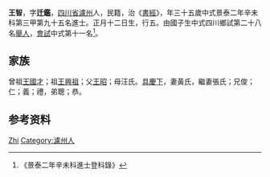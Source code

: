 {{Otheruses|other=名为王智的其他人物|王智}}
{{明清人物信息框
| 姓名 = 王智
| 原名 =
| 圖片名稱= 
| 圖片大小 =
| 圖片說明 = 
| 最高職務 =
| 國家 = 大明 
| 爵位 =
| 籍貫 = [[四川省|四川省]][[瀘州|瀘州]]
| 族裔 = 
| 旗籍 = 
| 字號 = 
| 諡號 =
| 出生日期 = 正月十二日
| 出生地點 =
| 逝世日期 = 
| 逝世地點 =
| 墓葬 =
| 配偶 = 黃氏，繼妻張氏
| 親屬 = 曾祖[[王國才|王國才]]，祖[[王興祖|王興祖]]，父[[王昭|王昭]]，母汪氏
| 出身 =
* 景泰二年辛未科進士
| 經歷 =
| 著作 =  
*
*
*
}}
'''王智'''{{BD|1417年||1476年||}}，字'''迁鑑'''，[[四川省|四川省]][[瀘州|瀘州]]人，民籍，治《[[書經|書經]]》，年三十五歲中式景泰二年辛未科第三甲第九十五名進士。正月十二日生，行五。由國子生中式四川鄉試第二十八名[[舉人|舉人]]，[[會試|會試]]中式第十一名<ref>《景泰二年辛未科進士登科錄》</ref>。

== 家族 ==
曾祖[[王國才|王國才]]；祖[[王興祖|王興祖]]；父[[王昭|王昭]]；母汪氏。[[具慶下|具慶下]]，妻黃氏，繼妻張氏；兄俊；仁；義；禮，弟聰；恭。

== 参考资料 ==
{{reflist}}

{{景泰二年辛未科殿试金榜}}

{{Authority control}}

{{DEFAULTSORT:Wang王}}
[[Category:王姓|Zhi]]
[[Category:瀘州人|Category:瀘州人]]


{{明朝人物小作品}}